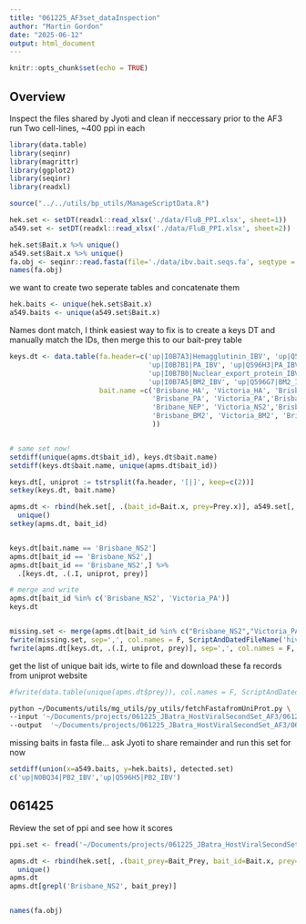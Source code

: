 ```yaml
---
title: "061225_AF3set_dataInspection"
author: "Martin Gordon"
date: "2025-06-12"
output: html_document
---
```


```r
knitr::opts_chunk$set(echo = TRUE)
```

## Overview

Inspect the files shared by Jyoti and clean if neccessary prior to the AF3 run
Two cell-lines, ~400 ppi in each 
```r
library(data.table)
library(seqinr)
library(magrittr)
library(ggplot2)
library(seqinr)
library(readxl)

source("../../utils/bp_utils/ManageScriptData.R")
```

```r
hek.set <- setDT(readxl::read_xlsx('./data/FluB_PPI.xlsx', sheet=1))
a549.set <- setDT(readxl::read_xlsx('./data/FluB_PPI.xlsx', sheet=2))

hek.set$Bait.x %>% unique()
a549.set$Bait.x %>% unique()
fa.obj <- seqinr::read.fasta(file='./data/ibv.bait.seqs.fa', seqtype = 'AA', as.string = T)
names(fa.obj)
```

we want to create two seperate tables and concatenate them
```r
hek.baits <- unique(hek.set$Bait.x)
a549.baits <- unique(a549.set$Bait.x)
```
Names dont match, I think easiest way to fix is to create a keys DT and manually match the IDs, then merge this to our bait-prey table 
```r
keys.dt <- data.table(fa.header=c('up|I0B7A3|Hemagglutinin_IBV', 'up|Q596H2|Hemagglutinin_IBV', 'up|C0LT34|Neuraminidase_IBV', 'up|Q596G9|Neuraminidase_IBV','up|I0B7B2|PB1_IBV','up|Q596H4|PB1_IBV',
                                  'up|I0B7B1|PA_IBV', 'up|Q596H3|PA_IBV', 'up|I0B7A8|Nucleoprotein_IBV', 'up|Q596H1|Nucleoprotein_IBV','up|I0B7A4|Matrix_protein','up|Q596G8|Matrix_protein',
                                  'up|I0B7B0|Nuclear_export_protein_IBV', 'up|Q596G6|Nuclear_export_protein_IBV','up|I0B7A9|NS1_IBV','up|Q596G5|NS1_IBV','up|C0LT33|Glycoprotein_NB_IBV','up|Q596H0|Glycoprotein_NB_IBV',
                                  'up|I0B7A5|BM2_IBV', 'up|Q596G7|BM2_IBV', "up|I0B7B0|Nuclear_export_protein_IBV"),
                      bait.name =c('Brisbane_HA', 'Victoria_HA', 'Brisbane_NA', 'Victoria_NA','Brisbane_PB1', 'Victoria_PB1',
                                   'Brisbane_PA', 'Victoria_PA','Brisbane_NP', 'Victoria_NP', 'Brisbane_M1', 'Victoria_M1',
                                   'Bribane_NEP', 'Victoria_NS2','Brisbane_NS1','Victoria_NS1','Brisbane_NB', 'Victoria_NB',
                                   'Brisbane_BM2', 'Victoria_BM2', 'Brisbane_NS2'
                                   ))


# same set now!
setdiff(unique(apms.dt$bait_id), keys.dt$bait.name)
setdiff(keys.dt$bait.name, unique(apms.dt$bait_id))

keys.dt[, uniprot := tstrsplit(fa.header, '[|]', keep=c(2))]
setkey(keys.dt, bait.name)

apms.dt <- rbind(hek.set[, .(bait_id=Bait.x, prey=Prey.x)], a549.set[,.(bait_id=Bait.x, prey=Prey.x)]) %>% 
  unique()
setkey(apms.dt, bait_id)


keys.dt[bait.name == 'Brisbane_NS2']
apms.dt[bait_id == 'Brisbane_NS2',]
apms.dt[bait_id == 'Brisbane_NS2',] %>% 
  .[keys.dt, .(.I, uniprot, prey)]

# merge and write
apms.dt[bait_id %in% c('Brisbane_NS2', 'Victoria_PA')]
keys.dt


missing.set <- merge(apms.dt[bait_id %in% c("Brisbane_NS2","Victoria_PA")], keys.dt, by.x='bait_id', by.y='bait.name')[, .(.I, uniprot, prey)]
fwrite(missing.set, sep=',', col.names = F, ScriptAndDatedFileName('hiv.missingSet.csv'))
fwrite(apms.dt[keys.dt, .(.I, uniprot, prey)], sep=',', col.names = F, ScriptAndDatedFileName('hiv.fullbaitSet.csv'))


```

get the list of unique bait ids, wirte to file and download these fa records from uniprot website

```r
#fwrite(data.table(unique(apms.dt$prey)), col.names = F, ScriptAndDatedFileName('hiv.apms.preyuniprots.txt')
```
```bash
python ~/Documents/utils/mg_utils/py_utils/fetchFastafromUniProt.py \
--input '~/Documents/projects/061225_JBatra_HostViralSecondSet_AF3/061225_AF3set_dataInspection_data/2025_06_12_hiv.apms.preyuniprots.txt' \
--output  '~/Documents/projects/061225_JBatra_HostViralSecondSet_AF3/061225_AF3set_dataInspection_data/2025_06_12_hiv.apms.preyuniprots.fa'
```


missing baits in fasta file... ask Jyoti to share remainder and run this set for now 
```r
setdiff(union(x=a549.baits, y=hek.baits), detected.set)  
c('up|N0BQ34|PB2_IBV','up|Q596H5|PB2_IBV')
```

## 061425

Review the set of ppi and see how it scores

```r
ppi.set <- fread('~/Documents/projects/061225_JBatra_HostViralSecondSet_AF3/061225_AF3set_dataInspection_data/2025_06_12_hiv.baitSet2.csv')

apms.dt <- rbind(hek.set[, .(bait_prey=Bait_Prey, bait_id=Bait.x, prey=Prey.x, prey_gene=PreyGene.x)], a549.set[,.(bait_prey=Bait_Prey, bait_id=Bait.x, prey=Prey.x, prey_gene=PreyGene.x)]) %>% 
  unique()
apms.dt
apms.dt[grepl('Brisbane_NS2', bait_prey)]


names(fa.obj)
```


